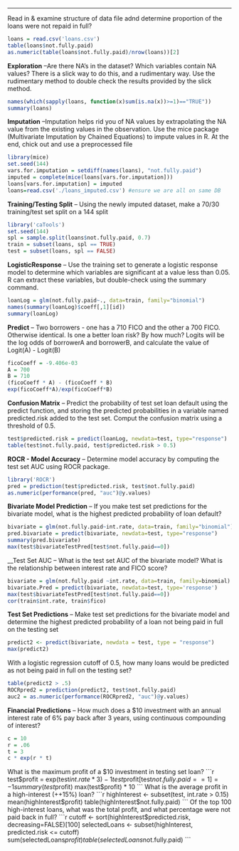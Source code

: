 **** 
Read in & examine structure of data file adnd determine proportion of the loans were not repaid in full? 
```r
loans = read.csv('loans.csv')
table(loans$not.fully.paid)
as.numeric(table(loans$not.fully.paid)/nrow(loans))[2]
```
__Exploration__ --Are there NA's in the dataset?  Which variables contain NA values?  There is a slick way to do this, and a rudimentary way.  Use the rudimentary method to double check the results provided by the slick method.
```r
names(which(sapply(loans, function(x)sum(is.na(x))>=1)=="TRUE"))
summary(loans)
```
__Imputation__ --Imputation helps rid you of NA values by extrapolating the NA value from the existing values in the observation.  Use the mice package (Multivariate Imputation by Chained Equations) to impute values in R.  At the end, chick out and use a preprocessed file
```r
library(mice)
set.seed(144)
vars.for.imputation = setdiff(names(loans), "not.fully.paid")
imputed = complete(mice(loans[vars.for.imputation]))
loans[vars.for.imputation] = imputed
loans=read.csv('./loans_imputed.csv') #ensure we are all on same DB
```
__Training/Testing Split__ -- Using the newly imputed dataset, make a 70/30 training/test set split on a 144 split
```r
library('caTools')
set.seed(144)
spl = sample.split(loans$not.fully.paid, 0.7)
train = subset(loans, spl == TRUE)
test = subset(loans, spl == FALSE)
```
__LogisticResponse__ -- Use the training set to generate a logistic response model to determine which variables are significant at a value less than 0.05.  R can extract these variables, but double-check using the summary command.
```r
loanLog = glm(not.fully.paid~., data=train, family="binomial")
names(summary(loanLog)$coeff[,1][id])
summary(loanLog)
```
__Predict__ -- Two borrowers - one has a 710 FICO and the other a 700 FICO.  Otherwise identical.  Is one a better loan risk?  By how much?  Logits will be the log odds of borrowerA and borrowerB, and calculate the value of Logit(A) - Logit(B)
```r
ficoCoeff = -9.406e-03
A = 700
B = 710
(ficoCoeff * A) - (ficoCoeff * B)
exp(ficoCoeff*A)/exp(ficoCoeff*B)
```
__Confusion Matrix__ -- Predict the probability of test set loan default using the predict function, and storing the predicted probabilities in a variable named predicted.risk added to the test set.  Comput the confusion matrix using a threshold of 0.5.
```r
test$predicted.risk = predict(loanLog, newdata=test, type="response")
table(test$not.fully.paid, test$predicted.risk > 0.5)
```
__ROCR - Model Accuracy__ -- Determine model accuracy by computing the test set AUC using ROCR package.
```r
library('ROCR')
pred = prediction(test$predicted.risk, test$not.fully.paid)
as.numeric(performance(pred, "auc")@y.values)
```
__Bivariate Model Prediction__ -- If you make test set predictions for the bivariate model, what is the highest predicted probability of loan default?
```r
bivariate = glm(not.fully.paid~int.rate, data=train, family="binomial")
pred.bivariate = predict(bivariate, newdata=test, type="response")
summary(pred.bivariate)
max(test$bivariateTestPred[test$not.fully.paid==0])
```
__Test Set AUC -- What is the test set AUC of the bivariate model?  What is the relationship between interest rate and FICO score?
```r
bivariate = glm(not.fully.paid ~int.rate, data=train, family=binomial)
bivariate.Pred = predict(bivariate, newdata=test, type='response')
max(test$bivariateTestPred[test$not.fully.paid==0])
cor(train$int.rate, train$fico)
```
__Test Set Predictions__ -- Make test set predictions for the bivariate model and determine the highest predicted probability of a loan not being paid in full on the testing set
```r
predict2 <- predict(bivariate, newdata = test, type = "response")
max(predict2)
```
With a logistic regression cutoff of 0.5, how many loans would be predicted as not being paid in full on the testing set?
```r
table(predict2 > .5)
ROCRpred2 = prediction(predict2, test$not.fully.paid)
auc2 = as.numeric(performance(ROCRpred2, "auc")@y.values)
```
__Financial Predictions__ -- How much does a $10 investment with an annual interest rate of 6% pay back after 3 years, using continuous compounding of interest?
```r
c = 10 
r = .06 
t = 3
c * exp(r * t)
```
What is the maximum profit of a $10 investment in testing set loan?
```r
test$profit = exp(test$int.rate*3) - 1
test$profit[test$not.fully.paid == 1] = -1
summary(test$profit)
max(test$profit) * 10
```
What is the average profit in a high-interest (++15%) loan?
```r
highInterest <- subset(test, int.rate > 0.15)
mean(highInterest$profit)
table(highInterest$not.fully.paid)
```
Of the top 100 high-interest loans, what was the total profit, and what percentage were not paid back in full?
```r
cutoff <- sort(highInterest$predicted.risk, decreasing=FALSE)[100]
selectedLoans <- subset(highInterest, predicted.risk <= cutoff)
sum(selectedLoans$profit)
table(selectedLoans$not.fully.paid)
```
